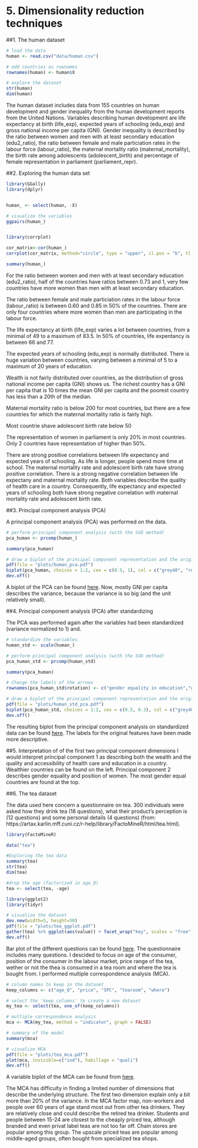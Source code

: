 # 5. Dimensionality reduction techniques

##1. The human dataset
```r

# load the data
human <- read.csv("data/human.csv")

# add countries as rownames
rownames(human) <- human$X

# explore the dataset
str(human)
dim(human)
```
The human dataset includes data from 155 countries on human development and gender inequality from the  human development reports from the United Nations. Variables describing human development are life expectancy at birth (life_exp), expected years of schooling (edu_exp) and gross national income per capita (GNI). Gender inequality is described by the ratio between women and men with at least secondary education (edu2_ratio), the ratio between female and male particiation rates in the labour force (labour_ratio), the maternal mortality ratio (maternal_mortality), the birth rate among adolescents (adolescent_birth) and percentage of female representation in parliament (parliament_repr).

##2. Exploring the human data set
```r
library(GGally)
library(dplyr)


human_ <- select(human, -X)

# visualize the variables
ggpairs(human_)


library(corrplot)

cor_matrix<-cor(human_) 
corrplot(cor_matrix, method="circle", type = "upper", cl.pos = "b", tl.pos = "d", tl.cex = 0.6)

summary(human_)


```
For the ratio between women and men with at least secondary education (edu2_ratio), half of the countries have ratios between 0.73 and 1, very few countries have more women than men with at least secondary education.

The ratio between female and male particiation rates in the labour force (labour_ratio) is between 0.60 and 0.85 in 50% of the countries. There are only four countries where more women than men are participating in the labour force.

The life expectancy at birth (life_exp) varies a lot between countries, from a minimal of 49 to a maximum of 83.5. In 50% of countries, life expentancy is between 66 and 77.

The expected years of schooling (edu_exp) is normally distributed. There is huge variation between countries, varying between a minimal of 5 to a maximum of 20 years of education.

Wealth is not fairly distributed over countries, as the distribution of gross national income per capita (GNI) shows us. The richest country has a GNI per capita that is 10 times the mean GNI per capita and the poorest country has less than a 20th of the median.

Maternal mortality ratio is below 200 for most countries, but there are a few countries for which the maternal mortality ratio is fairly high.

Most countrie shave adolescent birth rate below 50

The representation of women in parliament is only 20% in most countries. Only 2 countries have representation of higher than 50%.

There are strong positive correlations between life expectancy and expected years of schooling. As life is longer, people spend more time at school. The maternal mortality rate and adolescent birth rate have strong positive correlation. There is a strong negative correlation between life expectany and maternal mortality rate. Both variables describe the quality of health care in a country. Consequently, life expectancy and expected years of schooling both have strong negative correlation with maternal mortality rate and adolescent birth rate.

##3. Principal component analysis (PCA)

A principal component analysis (PCA) was performed on the data.

```r
# perform principal component analysis (with the SVD method)
pca_human <- prcomp(human_)

summary(pca_human)

# draw a biplot of the principal component representation and the original variables
pdf(file = "plots/human_pca.pdf")
biplot(pca_human, choices = 1:2, cex = c(0.5, 1), col = c("grey40", "red"))
dev.off()

```
A biplot of the PCA can be found [here](plots/human_pca.pdf). Now, mostly GNI per capita describes the variance, because the variance is so big (and the unit relatively small).


##4. Principal component analysis (PCA) after standardizing

The PCA was performed again after the variables had been standardized (variance normalized to 1) and. 
```r
# standardize the variables
human_std <- scale(human_)

# perform principal component analysis (with the SVD method)
pca_human_std <- prcomp(human_std)

summary(pca_human)

# Change the labels of the arrows
rownames(pca_human_std$rotation) <- c("gender equality in education","gender equality in the work","life expectancy","duration of schooling","income","maternal mortality rate","adolescent birth rate","representation of women in politics")

# draw a biplot of the principal component representation and the original variables
pdf(file = "plots/human_std_pca.pdf")
biplot(pca_human_std, choices = 1:2, cex = c(0.5, 0.3), col = c("grey40", "red"))
dev.off()
```

The resulting biplot from the principal component analysis on standardized data can be found [here](plots/human_std_pca.pdf). The labels for the original features have been made more descriptive. 

##5. Interpretation of of the first two principal component dimensions
I would interpret principal component 1 as describing both the wealth and the quality and accessibility of health care and education in a country. Wealthier countries can be found on the left.
Principal component 2 describes gender equality and position of women. The most gender equal countries are found at the top.


##6. The tea dataset

The data used here concern a questionnaire on tea. 300 individuals were asked how they drink tea (18 questions), what their product's perception is (12 questions) and some personal details (4 questions) (from: https://artax.karlin.mff.cuni.cz/r-help/library/FactoMineR/html/tea.html).
```r
library(FactoMineR)

data("tea")

#Exploring the tea data
summary(tea)
str(tea)
dim(tea)

#drop the age (factorized in age_Q)
tea <- select(tea, -age)

library(ggplot2)
library(tidyr)

# visualize the dataset
dev.new(width=5, height=50)
pdf(file = "plots/tea_ggplot.pdf")
gather(tea) %>% ggplot(aes(value)) + facet_wrap("key", scales = "free") + geom_bar() + theme(axis.text.x = element_text(angle = 30, hjust = 1, size =4 ))
dev.off()

```

Bar plot of the different questions can be found [here](plots/tea_ggplot.pdf). The questionnaire includes many questions. I descided to focus on age of the consumer, position of the consumer in the labour market, price range of the tea, wether or not the thea is consumed in a tea room and where the tea is bought from. I performed multiple correspondence analysis (MCA).

```r
# column names to keep in the dataset
keep_columns <- c("age_Q", "price", "SPC", "tearoom", "where")

# select the 'keep_columns' to create a new dataset
my_tea <- select(tea, one_of(keep_columns))

# multiple correspondence analysis
mca <- MCA(my_tea, method = "indicator", graph = FALSE)

# summary of the model
summary(mca)

# visualize MCA
pdf(file = "plots/tea_mca.pdf")
plot(mca, invisible=c("ind"), habillage = "quali")
dev.off()
```
A variable biplot of the MCA can be found from [here](plots/tea_mca.pdf).

The MCA has difficulty in finding a limited number of dimensions that describe the underlying structure. The first two dimension explain only a bit more than 20% of the variance. In the MCA factor map, non-workers and people over 60 years of age stand most out from other tea drinkers. They are relatively close and could describe the retired tea drinker. Students and people between 15-24 are closest to the cheaply priced tea, although branded and even privat label teas are not too far off. Chain stores are popular among this group. The upscale priced teas are popular among middle-aged groups, often bought from specialized tea shops.